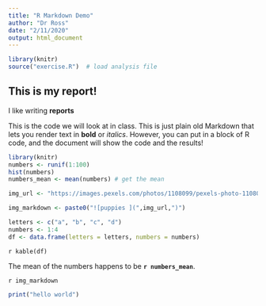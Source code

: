 ```yaml
---
title: "R Markdown Demo"
author: "Dr Ross"
date: "2/11/2020"
output: html_document
---
```


```r
library(knitr)
source("exercise.R")  # load analysis file
```

## This is my report!

I like writing **reports**

This is the code we will look at in class. This
is just plain old Markdown that lets you render
text in **bold** or _italics_. However, you can
put in a block of R code, and the document will
show the code and the results!

```r
library(knitr)
numbers <- runif(1:100)
hist(numbers)
numbers_mean <- mean(numbers) # get the mean

img_url <- "https://images.pexels.com/photos/1108099/pexels-photo-1108099.jpeg?auto=compress&cs=tinysrgb&dpr=1&w=500"

img_markdown <- paste0("![puppies ](",img_url,")")

letters <- c("a", "b", "c", "d")
numbers <- 1:4
df <- data.frame(letters = letters, numbers = numbers)
```

`r kable(df)`

The mean of the numbers happens to be **`r numbers_mean`**.

`r img_markdown`

```r
print("hello world")
```





